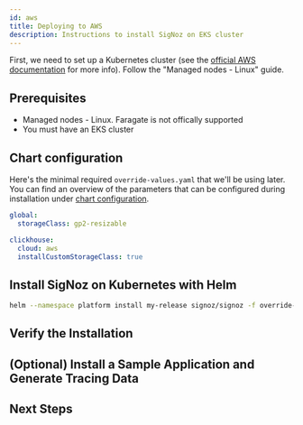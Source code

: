 ```yaml
---
id: aws
title: Deploying to AWS
description: Instructions to install SigNoz on EKS cluster
---
```



First, we need to set up a Kubernetes cluster (see the [official AWS documentation](https://docs.aws.amazon.com/eks/latest/userguide/getting-started-eksctl.html) for more info). Follow the "Managed nodes - Linux" guide.

<K8sComponents />

## Prerequisites

- Managed nodes - Linux. Faragate is not offically supported
- You must have an EKS cluster

<CommonPrerequisites />

## Chart configuration

Here's the minimal required `override-values.yaml` that we'll be using later. You can find
an overview of the parameters that can be configured during installation under [chart configuration](https://github.com/SigNoz/charts/tree/main/charts/signoz#configuration).

```yaml
global:
  storageClass: gp2-resizable

clickhouse:
  cloud: aws
  installCustomStorageClass: true
```

<StorageClass />

## Install SigNoz on Kubernetes with Helm

<InstallSigNozPart1 />

```bash
helm --namespace platform install my-release signoz/signoz -f override-values.yaml
```

<InstallSigNozPart2 />

## Verify the Installation

<VerifyInstallation />

## (Optional) Install a Sample Application and Generate Tracing Data

<K8sHotrod />

## Next Steps

<NextSteps />
